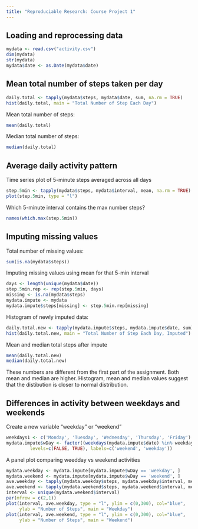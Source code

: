 ```yaml
---
title: "Reproduciable Research: Course Project 1"
---
```


## Loading and reprocessing data

```r
mydata <- read.csv("activity.csv")
dim(mydata)
str(mydata)
mydata$date <- as.Date(mydata$date)

```

## Mean total number of steps taken per day

```r
daily.total <- tapply(mydata$steps, mydata$date, sum, na.rm = TRUE)
hist(daily.total, main = "Total Number of Step Each Day")
```

Mean total number of steps:
```r
mean(daily.total)
```
Median total number of steps:
```r
median(daily.total)
```

## Average daily activity pattern

Time series plot of 5-minute steps averaged across all days
```r
step.5min <- tapply(mydata$steps, mydata$interval, mean, na.rm = TRUE)
plot(step.5min, type = "l")
```

Which 5-minute interval contains the max number steps?
```r
names(which.max(step.5min))
```

## Imputing missing values

Total number of missing values:
```r
sum(is.na(mydata$steps))
```

Imputing missing values using mean for that 5-min interval
```r
days <- length(unique(mydata$date))
step.5min.rep <- rep(step.5min, days)
missing <- is.na(mydata$steps)
mydata.impute <- mydata
mydata.impute$steps[missing] <- step.5min.rep[missing]
```

Histogram of newly imputed data:
```r
daily.total.new <- tapply(mydata.impute$steps, mydata.impute$date, sum)
hist(daily.total.new, main = "Total Number of Step Each Day, Imputed")
```

Mean and median total steps after impute
```r
mean(daily.total.new)
median(daily.total.new)
```

These numbers are different from the first part of the assignment. 
Both mean and median are higher. Histogram, mean and median values suggest that the distibution is closer to normal distribution. 

## Differences in activity between weekdays and weekends

Create a new variable "weekday" or "weekend"
```r
weekdays1 <- c('Monday', 'Tuesday', 'Wednesday', 'Thursday', 'Friday')
mydata.impute$wDay <- factor((weekdays(mydata.impute$date) %in% weekdays1), 
         levels=c(FALSE, TRUE), labels=c('weekend', 'weekday'))

```
A panel plot comparing weedday vs weekend activities
```r
mydata.weekday <- mydata.impute[mydata.impute$wDay == 'weekday', ]
mydata.weekend <- mydata.impute[mydata.impute$wDay == 'weekend', ]
ave.weekday <- tapply(mydata.weekday$steps, mydata.weekday$interval, mean)
ave.weekend <- tapply(mydata.weekend$steps, mydata.weekend$interval, mean)
interval <- unique(mydata.weekend$interval)
par(mfrow = c(2,1))
plot(interval, ave.weekday, type = "l", ylim = c(0,300), col="blue",
     ylab = "Number of Steps", main = "Weekday")
plot(interval, ave.weekend, type = "l", ylim = c(0,300), col="blue",
     ylab = "Number of Steps", main = "Weekend")

```









